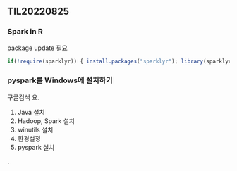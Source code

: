 ## TIL20220825  

### Spark in R

package update 필요  

```r
if(!require(sparklyr)) { install.packages("sparklyr"); library(sparklyr); }
```

### pyspark를 Windows에 설치하기

구글검색 요.  

1. Java 설치
2. Hadoop, Spark 설치
3. winutils 설치
4. 환경설정
5. pyspark 설치  

.

